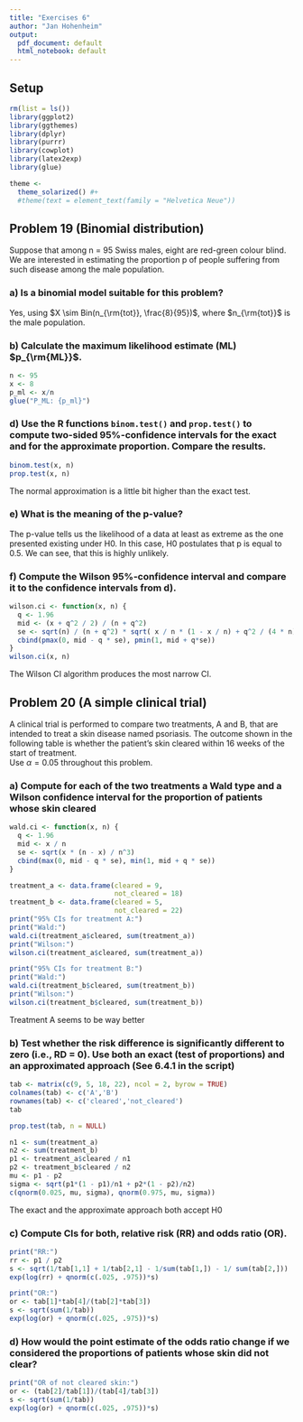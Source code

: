 ```yaml
---
title: "Exercises 6"
author: "Jan Hohenheim"
output:
  pdf_document: default
  html_notebook: default
---
```


## Setup

```r
rm(list = ls())
library(ggplot2)
library(ggthemes)
library(dplyr)
library(purrr)
library(cowplot)
library(latex2exp)
library(glue)

theme <- 
  theme_solarized() #+ 
  #theme(text = element_text(family = "Helvetica Neue"))
```

## Problem 19 (Binomial distribution)
Suppose that among n = 95 Swiss males, eight are red-green colour blind. We are interested in estimating the proportion p of people suffering from such disease among the male population.

### a) Is a binomial model suitable for this problem?

Yes, using $X \sim Bin(n_{\rm{tot}}, \frac{8}{95})$, where $n_{\rm{tot}}$ is the male population.

### b) Calculate the maximum likelihood estimate (ML) $p_{\rm{ML}}$.

```r
n <- 95
x <- 8
p_ml <- x/n
glue("P_ML: {p_ml}")
```

### d) Use the R functions `binom.test()` and `prop.test()` to compute two-sided 95%-confidence intervals for the exact and for the approximate proportion. Compare the results.

```r
binom.test(x, n)
prop.test(x, n)
```
The normal approximation is a little bit higher than the exact test.

### e) What is the meaning of the p-value?

The p-value tells us the likelihood of a data at least as extreme as the one presented existing under H0. In this case, H0 postulates that p is equal to 0.5. We can see, that this is highly unlikely.

### f) Compute the Wilson 95%-confidence interval and compare it to the confidence intervals from d).

```r
wilson.ci <- function(x, n) {
  q <- 1.96
  mid <- (x + q^2 / 2) / (n + q^2)
  se <- sqrt(n) / (n + q^2) * sqrt( x / n * (1 - x / n) + q^2 / (4 * n))
  cbind(pmax(0, mid - q * se), pmin(1, mid + q*se))
}
wilson.ci(x, n)
```
The Wilson CI algorithm produces the most narrow CI.

## Problem 20 (A simple clinical trial)

A clinical trial is performed to compare two treatments, A and B, that are intended to treat a skin disease named psoriasis. The outcome shown in the following table is whether the patient’s skin cleared within 16 weeks of the start of treatment.  
Use $\alpha = 0.05$ throughout this problem.

### a) Compute for each of the two treatments a Wald type and a Wilson confidence interval for the proportion of patients whose skin cleared
```r
wald.ci <- function(x, n) {
  q <- 1.96
  mid <- x / n
  se <- sqrt(x * (n - x) / n^3)
  cbind(max(0, mid - q * se), min(1, mid + q * se))
}

treatment_a <- data.frame(cleared = 9,
                          not_cleared = 18)
treatment_b <- data.frame(cleared = 5,
                          not_cleared = 22)
print("95% CIs for treatment A:")
print("Wald:")
wald.ci(treatment_a$cleared, sum(treatment_a))
print("Wilson:")
wilson.ci(treatment_a$cleared, sum(treatment_a))

print("95% CIs for treatment B:")
print("Wald:")
wald.ci(treatment_b$cleared, sum(treatment_b))
print("Wilson:")
wilson.ci(treatment_b$cleared, sum(treatment_b))
```
Treatment A seems to be way better

### b) Test whether the risk difference is significantly different to zero (i.e., RD = 0). Use both an exact (test of proportions) and an approximated approach (See 6.4.1 in the script)
```r
tab <- matrix(c(9, 5, 18, 22), ncol = 2, byrow = TRUE)
colnames(tab) <- c('A','B')
rownames(tab) <- c('cleared','not_cleared')
tab

prop.test(tab, n = NULL)

n1 <- sum(treatment_a)
n2 <- sum(treatment_b)
p1 <- treatment_a$cleared / n1
p2 <- treatment_b$cleared / n2
mu <- p1 - p2
sigma <- sqrt(p1*(1 - p1)/n1 + p2*(1 - p2)/n2)
c(qnorm(0.025, mu, sigma), qnorm(0.975, mu, sigma))
```
The exact and the approximate approach both accept H0

### c) Compute CIs for both, relative risk (RR) and odds ratio (OR).

```r
print("RR:")
rr <- p1 / p2
s <- sqrt(1/tab[1,1] + 1/tab[2,1] - 1/sum(tab[1,]) - 1/ sum(tab[2,]))
exp(log(rr) + qnorm(c(.025, .975))*s)

print("OR:")
or <- tab[1]*tab[4]/(tab[2]*tab[3])
s <- sqrt(sum(1/tab))
exp(log(or) + qnorm(c(.025, .975))*s)
```

### d) How would the point estimate of the odds ratio change if we considered the proportions of patients whose skin did not clear?

```r
print("OR of not cleared skin:")
or <- (tab[2]/tab[1])/(tab[4]/tab[3])
s <- sqrt(sum(1/tab))
exp(log(or) + qnorm(c(.025, .975))*s)
```
